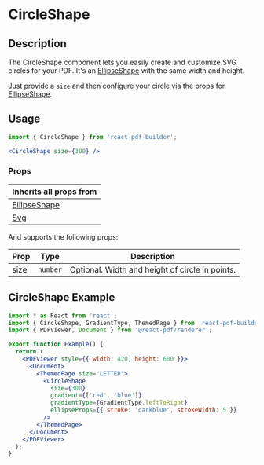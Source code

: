 

<Meta title="Documentation/Components/Shapes/CircleShape" />

<h1>CircleShape</h1>

## Description

The CircleShape component lets you easily create and customize SVG circles for your PDF. It's an [EllipseShape](https://justinmahar.github.io/react-pdf-builder/?path=/docs/documentation-components-shapes-ellipseshape--docs) with the same width and height.

Just provide a `size` and then configure your circle via the props for [EllipseShape](https://justinmahar.github.io/react-pdf-builder/?path=/docs/documentation-components-shapes-ellipseshape--docs).

## Usage

```jsx
import { CircleShape } from 'react-pdf-builder';
```

```jsx
<CircleShape size={300} />
```

### Props

| Inherits all props from                                                                                                        |
| ------------------------------------------------------------------------------------------------------------------------------ |
| [EllipseShape](https://justinmahar.github.io/react-pdf-builder/?path=/docs/documentation-components-shapes-ellipseshape--docs) |
| [Svg](https://react-pdf.org/svg#svg)                                                                                           |

And supports the following props:

| Prop | Type     | Description                                     |
| ---- | -------- | ----------------------------------------------- |
| size | `number` | Optional. Width and height of circle in points. |

## CircleShape Example

<DocsPDF>
  <CircleShape 
    size={300}
    gradient={['red', 'blue']}
    gradientType={GradientType.leftToRight}
    ellipseProps={{ stroke: 'darkblue', strokeWidth: 5 }}
   />
</DocsPDF>

```jsx
import * as React from 'react';
import { CircleShape, GradientType, ThemedPage } from 'react-pdf-builder';
import { PDFViewer, Document } from '@react-pdf/renderer';

export function Example() {
  return (
    <PDFViewer style={{ width: 420, height: 600 }}>
      <Document>
        <ThemedPage size="LETTER">
          <CircleShape 
            size={300}
            gradient={['red', 'blue']}
            gradientType={GradientType.leftToRight}
            ellipseProps={{ stroke: 'darkblue', strokeWidth: 5 }}
          />
        </ThemedPage>
      </Document>
    </PDFViewer>
  );
}
```
